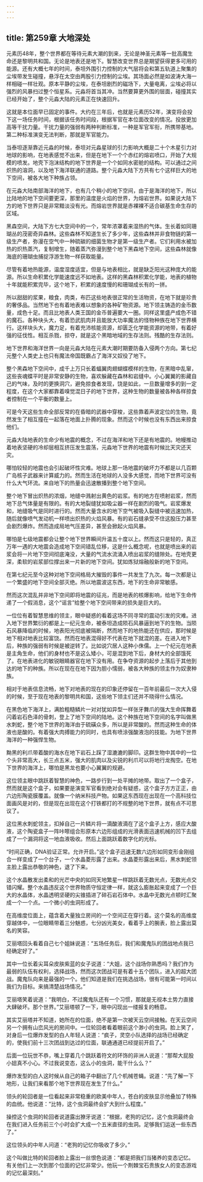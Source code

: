 ```yaml
---
---
---
```

title: 第259章 大地深处
---



元素历48年，整个世界都在等待元素大潮的到来，无论是神圣元素等一批高魔生命还是黎明共和国。无论是地表还是地下。智慧改变世界总是期望获得更多可用的能源。还有大概七年的时间，泰坦外围引力控制的大气层将会和第五轨道上聚集的尘埃带发生碰撞，悬浮在太空由两股引力控制的尘埃。其场面必然是如波涛大海一样相碰一样壮观。原本平静的尘埃，在泰坦剧烈的磁场下，大量电离，尘埃必将以强烈的风暴扫过整个恒星系。元淼将首当其冲。当然要算更外围的层面，碰撞其实已经开始了，整个元淼大陆的元素正在快速回升。

这就是本位面早已固定的事件。大约在三年后，也就是元素历52年，演变将会投下这一场任务时间，根据该任务时间段，根据军官在本位面改变的情况。投放更加高等干扰力量。干扰力量的强弱有两种判断标准，一种是军官军衔，所携带基地。第二种标准演变无法判断，那就是军官能力。

当泰坦逐渐靠近元淼的时候，泰坦对元淼星球的引力影响大概是二十个木星引力对地球的影响，在地表感觉不出来，但是在地下一个个赤红的熔岩喷口，开始了大规模的喷发。地壳下泡沫结构的地下世界是一个个如同水密舱的结构。可以通过之间炽热的溶洞，以及地下海洋联通的道路。整个元淼大陆下方共有七个这样巨大的地下空间，被各大地下种族占领。

在元淼大陆南部海洋的地下，也有几个稍小的地下空间，由于是海洋的地下，所以比陆地的地下空间要更深，那里的温度是火焰的世界，为熔岩世界。如果说大陆下方的地下世界只是非常黯淡没有光。而熔岩世界就是赤裸裸不适合碳基生命生存的区域。

黑森空间，大陆下方七大空间中的一个，常年浓罩着来湿热的气体。生长着如同珊瑚丛的茂密奇异森林。这些森林不知道生长了多少年，这些森林并非食物链的第一级生产者，弥漫在空气中一种硫碳的细菌生物才是第一级生产者。它们利用水被加热的炽热蒸汽，复制增生，随着蒸汽弥漫到整个地下黑森地下空间，这些森林就像海底的珊瑚虫捕捉浮游生物一样获取能量。

尽管有着地热能源，温度湿度适宜，但是与地表相比，就是缺乏阳光这种庞大的能源。所以生命积累化学能速度远不如地表。这样的黑森林积累化学能，地表的植物十年就能积累完毕，这个地下，积累的速度慢的和珊瑚成长有的一拼。

所以甜甜的浆果，粮食，肉类，布匹这些地表很正常的生活物资，在地下就是珍贵的奢侈品。当然地下也有着地表难以想象的各种矿物资源。地下领主铸造的金币数量，成色十足。而且比地表人类王国的金币普遍要大一圈。同样这里盛产成色不错的魔石。各种块头大，有着恐武肌肉并且能放大功率魔法的怪物种族在地下世界横行。这样块头大，魔力足，有着充沛核能资源，却匮乏化学能资源的地带，有着好强的征伐性。相互杀戮，掠夺，就是这个黑暗地域的生存法则。残酷的生存法则。

地下世界和海洋世界一向是元淼大陆在元素大潮时期要防备入侵两个方向。第七纪元整个人类史上也只有魔法帝国既霸占了海洋又奴役了地下。

整个黑森地下空间中，成千上万只长着蝠翼肉翅蝴蝶模样的生物，在黑暗中乱窜，这些丧魂蝶平时是非常安静的生物，喜欢躲藏在森林和岩缝中。小心翼翼的影藏自己的气味，及时的更换洞穴，避免掠食者发现，饶是如此，一旦数量增多的到一定程度，在这个大家都靠着嗅觉混日子的地下世界，这种生物的数量被各种各样掠食者控制在一个平衡的数量上。

可是今天这些生命全部反常的在昏暗的武器中穿梭，这些靠着声波定位的生物，竟然发生了相互撞在一起落在地面上扑腾的现象。然而这个时候也没有东西出来掠食他们。

元淼大陆地表的生命少有地震的概念，不过在海洋和地下还是有地震的。地幔推动着地表坚硬的冷却层相互挤压发生震荡，元淼地下世界的地震有时候比天灾还天灾。

哪怕较轻的地震也会引起破坏性灾难。地球上那一场地震的破坏力不都是以几百颗广岛核子武器来计算威力的。然而生活在地球的人没多大感觉，而地下世界可没有什么大气环流。来自地下的热量会迅速散播到整个地下空间。

整个地下冒出炽热的浓烟，地缝中溅射出黄色的岩浆。有的地方在喷射岩浆，然而地下总气体量是有限的。有的大地裂缝犹如吸尘器一样在剧烈的吸气。岩浆爆发和，地缝吸气是同时进行的。然而大量含水的地下空气被吸入裂缝中被迅速加热，随后就像喷气发动机一样喷出炽热的火焰风暴。有的岩石缝承受不住这股压力甚至会剧烈爆炸。然而造成局地气压差异，甚至会掀起火焰风暴。

哪怕是七级地震都会让整个地下世界瞬间升温五十度以上。然而这只是轻的，真正万年一遇的大地震会造成地下空间错乱位移，这是什么概念呢，也就是喷出来的岩浆会将一片地下空间彻底淹没，大量的气流水流涌入喷出岩浆的缝隙处。在地壳更深，柔软的岩浆部位撑出来一片新的地下空间。犹如炼狱熔融般新的地下空间。

在第七纪元至今这种对地下空间格局大摧毁的事件一共发生了九次。每一次都是让一个繁盛的地下空间全部灭绝。所以地震波这东西，地下的生命非常敏感。

然而这次混乱并非地下空间即将地震的征兆，而是地表的核爆影响，给地下生命传递了一个假消息，这个“谣言”给整个地下空间带来的损失是巨大的。

一位位有着智慧思维的领主，眼中疑惑的看着这场不同寻常的震动引发的灾难。进入地下世界繁衍的都是上一纪元生命，被泰坦造成陨石风暴逼到地下的生物。当陨石风暴降临的时候，地表阳光彻底被隔断，然而地下的地热能还在供应，那时候是地下相对地表比较富饶。然而在地表混得好不代表在地下就混的差。在进入地下后，种族的强弱有时候是被逆转了。比如说穴居人这种小侏儒。上一个纪元在地表是主角生命，他们的身材也不是这么矮小，可是混到地下后，身材大的全部饿死了。在地表进化的敏锐眼睛器官在地下没有用。在争夺资源的起步上落后于其他到达的地下的种族。所以在现在在地下因为胆小懦弱，被各大种族的领主作为奴隶种族。

相对于地表信息流畅，地下对地表的现在的印象还停留在一百年前最后一次大入侵的时候，至于现在地表的黎明共和国，这些地下领主们还并不晓得什么情况。

在黑色地下海洋上，满脸粗糙鳞片一对对犹如异型一样张牙舞爪的强大生命挥舞着闪着岩石色泽的骨刺，登上了地下空间的陆地。这个种族在地下空间的名字叫做黑水刺蛇，整个地下世界的海洋由于硫磺众多，所以是非常酸的。然而这种生命的体液也是酸的。有着强大肉搏能力的同时，也具有喷涂强酸液泡的技能。为地下世界海洋的一种强悍生物。

黝黑的利爪带着酸的海水在地下岩石上踩了湿漉漉的脚印。这群生物中其中的一位个头非常高大，长三点五米，强大的肌肉以及尖锐的利爪可以将地行龙掏空。在地下世界的海洋上，哪怕是黑龙也要小心翼翼的规避。

这位领主眼中跳跃着智慧的神色，一路步行到一处平摊的地带。取出了一个盒子，然而就是这个盒子，如果要是演变军官看到绝对会有疑惑，这个盒子方方正正，由六边形陶瓷膜覆盖。就像一个纳米科技产物。如果这东西现在出现在一个高科技位面画风是对的，但是现在出现在这个打铁都打的不规整的地下世界，就有点不可思议了。

这位黑水刺蛇领主，扣掉自己一片鳞片将一滴酸液滴在了这个盒子上方，感应大酸液，这个陶瓷盒子一阵咔嚓组合形原本六边形组成的光滑表面迅速机械的凹下去组成了一个漏洞将这一地血液吸收。然后上面跳跃着数字化的光标。

“时间正确，DNA验证正常。允许开启。”这个盒子迅速无数六边形如同变形金刚组合一样变成了一个台子，一个水晶菱形露了出来。水晶菱形露出来后，黑水刺蛇领主脸上露出恭敬的神色，退了下来。

这个水晶散发出柔和的光芒中央的如同天地繁星一样跳跃着无数光点，无数光点交错闪耀。整个水晶违反这个世界物质守恒定律一样，就这么膨胀起来变成了一个巨大的水晶体，水晶透明坚硬的尖锥插进了碎石岩石体中。水晶中无数光点顿时汇聚成一个一个点。一个微小的虫洞形成了。

在高维度位面上，蕴含着大量独立房间的一个空间正在穿行着。这个莫名的高维度穿越体中，一位眼睛带着三分魅惑，七分凶光美女，看着手上的腕表，脸上露出莫名的笑容。

艾丽塔回头看着自己七个姐妹说道：“五场任务后，我们和魔鬼队的团战地点我已经确定好了。”

其中一位长着尖耳朵皮肤紫蓝的女子说道：“大姐，这个战场你熟悉吗？我们作为最弱的队伍有权利，选择战场，然而这次团战可是有着十五个团队，进入的超大团战。魔鬼队向来是最强的一个。他们知道是我们在挑选战场，很有可能第一时间以我们为目标。来搞清楚战场情况。”

艾丽塔笑着说道：“我明白，不过魔鬼队还有一个习惯，那就是无视本土势力直接大肆破坏。那个世界。”艾丽塔顿了一下，眼中闪现出一缕报复的畅意。

其实艾丽塔并不知道，她所在的位面，绝不是第一次被天云空间接触。在天云空间另一个拥有山峦风光的房间中。一位轮回者看着眼前这个渺小的虫洞。脸上笑了，对身后一位爆炸发型的白人年轻人说道：“疯子，灵空小队选择的战场已经确定的，使我们前十三次团战到达过的位面，联通通道已经提前开启了。”

后面一位玩世不恭，嘴上穿着几个跳跃着符文的环饰的非洲人说道：“那帮大屁股小妞真不小心。不过我说变态，这么小的虫洞，能干什么么？”

爆炸发型的白人这时候从自己的箱子中翻出了几个机械苍蝇。说道：“先了解一下地形，让我们来看那个地下世界现在发生了什么。”

领头的轮回者是一位看起来非常稳重的欧美中年人，苍白的皮肤显示他叠加了特殊的血统。他说道：“比特，这个虫洞最终会扩大到什么程度。”

操控这个虫洞的轮回者说道露出獠牙说道：“根据，老狗的记忆，这个虫洞最终会在我们进入任务前三个小时会扩大成一个五米直径的虫洞。足够我们运送一些东西了。”

这位领头的中年人问道：“老狗的记忆你吸收了多少。”

这个叫做比特的轮回者脸上露出一丝恨色说道：“都是把我们当猪养的变态记忆。有关他们上一次到那个位面的记忆非常少。他玩一个荆棘宝石贵族女人的变态游戏的记忆最深刻。”
